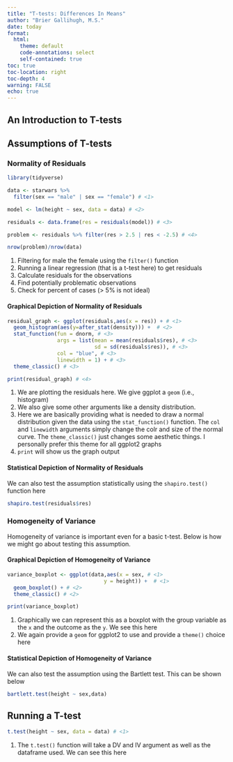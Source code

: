 ```yaml
---
title: "T-tests: Differences In Means"
author: "Brier Gallihugh, M.S."
date: today
format: 
  html:
    theme: default
    code-annotations: select
    self-contained: true
toc: true
toc-location: right
toc-depth: 4
warning: FALSE
echo: true
---
```

## An Introduction to T-tests

## Assumptions of T-tests

### Normality of Residuals

```r
library(tidyverse)

data <- starwars %>% 
  filter(sex == "male" | sex == "female") # <1> 

model <- lm(height ~ sex, data = data) # <2>

residuals <- data.frame(res = residuals(model)) # <3>

problem <- residuals %>% filter(res > 2.5 | res < -2.5) # <4>

nrow(problem)/nrow(data) 
```
1. Filtering for male the female using the `filter()` function
2. Running a linear regression (that is a t-test here) to get residuals
3. Calculate residuals for the observations
4. Find potentially problematic observations
5. Check for percent of cases (> 5% is not ideal)

#### Graphical Depiction of Normality of Residuals

```r
residual_graph <- ggplot(residuals,aes(x = res)) + # <1>
  geom_histogram(aes(y=after_stat(density))) +  # <2>
  stat_function(fun = dnorm, # <3>
                args = list(mean = mean(residuals$res), # <3>
                            sd = sd(residuals$res)), # <3>
                col = "blue", # <3>
                linewidth = 1) + # <3>
  theme_classic() # <3>

print(residual_graph) # <4>
```

1. We are plotting the residuals here. We give ggplot a `geom` (i.e., histogram)
2. We also give some other arguments like a density distribution.
3. Here we are basically providing what is needed to draw a normal distribution given the data using the `stat_function()` function. The `col` and `linewidth` arguments simply change the colr and size of the normal curve. The `theme_classic()` just changes some aesthetic things. I personally prefer this theme for all ggplot2 graphs
4. `print` will show us the graph output

#### Statistical Depiction of Normality of Residuals

We can also test the assumption statistically using the `shapiro.test()` function here

```r
shapiro.test(residuals$res)
```

### Homogeneity of Variance

Homogeneity of variance is important even for a basic t-test. Below is how we might go about testing this assumption.

#### Graphical Depiction of Homogeneity of Variance

```r
variance_boxplot <- ggplot(data,aes(x = sex, # <1>
                               y = height)) +  # <1>
  geom_boxplot() + # <2>
  theme_classic() # <2>

print(variance_boxplot)
```

1. Graphically we can represent this as a boxplot with the group variable as the `x` and the outcome as the `y`. We see this here
2. We again provide a `geom` for ggplot2 to use and provide a `theme()` choice here

#### Statistical Depiction of Homogeneity of Variance

We can also test the assumption using the Bartlett test. This can be shown below

```r
bartlett.test(height ~ sex,data)
```

## Running a T-test

```r
t.test(height ~ sex, data = data) # <1>
```
1. The `t.test()` function will take a DV and IV argument as well as the dataframe used. We can see this here
